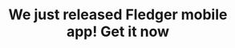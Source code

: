 ---
title: "We just released Fledger mobile app! Get it now"
details: "Know what works and leverage your data to constantly improve."
action_btn:
  enable: true
  link: "#"
  image: "/assets/imgs/cta/7/google-store-2.png"
action_btn2:
  enable: true
  link: "#"
  image: "/assets/imgs/cta/7/apple-store-2.png"
---